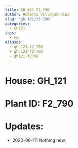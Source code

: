 ```yaml
---
title: GH_121 F2_790
author: Roberto Villegas-Diaz
slug: 'gh-121/f2-790'
categories:
  - GH121
tags:
  - F2
aliases:
  - gh_121-f2_790
  - gh-121-f2-790
  - gh121-f2790
---
```


# **House**: GH_121
# **Plant ID**: F2_790
# **Updates**: 
 - 2020-06-17: Nothing new.
